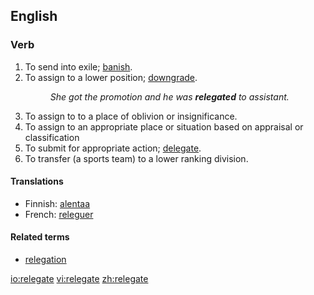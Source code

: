 ==English==
===Verb===
{{en-verb|relegat|ing}}

# To send into exile; [[banish]].
# To assign to a lower position; [[downgrade]].
#:''She got the promotion and he was '''relegated''' to assistant.''
# To assign to to a place of oblivion or insignificance.
# To assign to an appropriate place or situation based on appraisal or classification
# To submit for appropriate action; [[delegate]].
# To transfer (a sports team) to a lower ranking division.

====Translations====
*Finnish: [[alentaa]]
*French: [[releguer]]

====Related terms====
*[[relegation]]

[[io:relegate]]
[[vi:relegate]]
[[zh:relegate]]